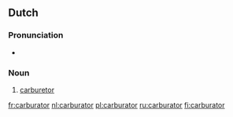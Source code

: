 ==Dutch==

===Pronunciation===
*{{audio|Nl-carburator.ogg|audio}}

===Noun===
{{infl|nl|noun|g=m}}

# [[carburetor]]

[[fr:carburator]]
[[nl:carburator]]
[[pl:carburator]]
[[ru:carburator]]
[[fi:carburator]]